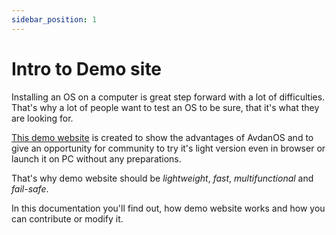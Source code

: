 ```yaml
---
sidebar_position: 1
---
```

# Intro to Demo site 

Installing an OS on a computer is great step forward with a lot of difficulties. That's why a lot of people want to test an OS to be sure, that it's what they are looking for.

[This demo website](https://avdan-os.github.io/Demo/) is created to show the advantages of AvdanOS and to give an opportunity for community to try it's light version even in browser or launch it on PC without any preparations.

That's why demo website should be _lightweight_, _fast_, _multifunctional_ and _fail-safe_.

In this documentation you'll find out, how demo website works and how you can contribute or modify it.